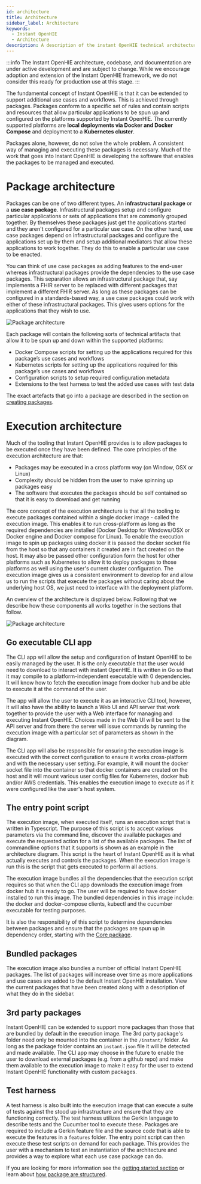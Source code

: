 ```yaml
---
id: architecture
title: Architecture
sidebar_label: Architecture
keywords:
  - Instant OpenHIE
  - Architecture
description: A description of the instant OpenHIE technical architecture
---
```



:::info
The Instant OpenHIE architecture, codebase, and documentation are under active development and are subject to change. While we encourage adoption and extension of the Instant OpenHIE framework, we do not consider this ready for production use at this stage.
:::

The fundamental concept of Instant OpenHIE is that it can be extended to support additional use cases and workflows. This is achieved through packages. Packages conform to a specific set of rules and contain scripts and resources that allow particular applications to be spun up and configured on the platforms supported by Instant OpenHIE. The currently supported platforms are **local deployments via Docker and Docker Compose** and deployment to a **Kubernetes cluster**.

Packages alone, however, do not solve the whole problem. A consistent way of managing and executing these packages is necessary. Much of the work that goes into Instant OpenHIE is developing the software that enables the packages to be managed and executed.

# Package architecture

Packages can be one of two different types. An **infrastructural package** or a **use case package**. Infrastructural packages setup and configure particular applications or sets of applications that are commonly grouped together. By themselves these packages just get the applications started and they aren't configured for a particular use case. On the other hand, use case packages depend on infrastructural packages and configure the applications set up by them and setup additional mediators that allow these applications to work together. They do this to enable a particular use case to be enacted.

You can think of use case packages as adding features to the end-user whereas infrastructural packages provide the dependencies to the use case packages. This separation allows an infrastructural package that, say implements a FHIR server to be replaced with different packages that implement a different FHIR server. As long as these packages can be configured in a standards-based way, a use case packages could work with either of these infrastructural packages. This gives users options for the applications that they wish to use.

<div class="text--center">
  <img alt="Package architecture" src={useBaseUrl('img/instant-openhie-package-arch.png')} />
</div>

Each package will contain the following sorts of technical artifacts that allow it to be spun up and down within the supported platforms:
* Docker Compose scripts for setting up the applications required for this package’s use cases and workflows
* Kubernetes scripts for setting up the applications required for this package’s use cases and workflows
* Configuration scripts to setup required configuration metadata
* Extensions to the test harness to test the added use cases with test data

The exact artefacts that go into a package are described in the section on [creating packages](../how-to/creating-packages.mdx).

# Execution architecture

Much of the tooling that Instant OpenHIE provides is to allow packages to be executed once they have been defined. The core principles of the execution architecture are that:

* Packages may be executed in a cross platform way (on Window, OSX or Linux)
* Complexity should be hidden from the user to make spinning up packages easy
* The software that executes the packages should be self contained so that it is easy to download and get running

The core concept of the execution architecture is that all the tooling to execute packages contained within a single docker image - called the execution image. This enables it to run cross-platform as long as the required dependencies are installed (Docker Desktop for Windows/OSX or Docker engine and Docker compose for Linux). To enable the execution image to spin up packages using docker it is passed the docker socket file from the host so that any containers it created are in fact created on the host. It may also be passed other configuration form the host for other platforms such as Kubernetes to allow it to deploy packages to those platforms as well using the user's current cluster configuration. The execution image gives us a consistent environment to develop for and allow us to run the scripts that execute the packages without caring about the underlying host OS, we just need to interface with the deployment platform.

An overview of the architecture is displayed below. Following that we describe how these components all works together in the sections that follow.

<div class="text--center">
  <img alt="Package architecture" src={useBaseUrl('img/instant-openhie-arch.png')} />
</div>

## Go executable CLI app

The CLI app will allow the setup and configuration of Instant OpenHIE to be easily managed by the user. It is the only executable that the user would need to download to interact with instant OpenHIE. It is written in Go so that it may compile to a platform-independent executable with 0 dependencies. It will know how to fetch the execution image from docker hub and be able to execute it at the command of the user.

The app will allow the user to execute it as an interactive CLI tool, however, it will also have the ability to launch a Web UI and API server that work together to provide the user with a Web interface for managing and executing Instant OpenHIE. Choices made in the Web UI will be sent to the API server and from there the server will issue commands by running the execution image with a particular set of parameters as shown in the diagram.

The CLI app will also be responsible for ensuring the execution image is executed with the correct configuration to ensure it works cross-platform and with the necessary user setting. For example, it will mount the docker socket file into the container so that docker containers are created on the host and it will mount various user config files for Kubernetes, docker hub and/or AWS credentials. This enables the execution image to execute as if it were configured like the user's host system.

## The entry point script

The execution image, when executed itself, runs an execution script that is written in Typescript. The purpose of this script is to accept various parameters via the command line, discover the available packages and execute the requested action for a list of the available packages. The list of commandline options that it supports is shown as an example in the architecture diagram. This script is the heart of Instant OpenHIE as it is what actually executes and controls the packages. When the execution image is run this is the script that gets executed to perform all actions.

The execution image bundles all the dependencies that the execution script requires so that when the CLI app downloads the execution image from docker hub it is ready to go. The user will be required to have docker installed to run this image. The bundled dependencies in this image include: the docker and docker-compose clients, kubectl and the cucumber executable for testing purposes.

It is also the responsibility of this script to determine dependencies between packages and ensure that the packages are spun up in dependency order, starting with the [Core package](../packages/core.mdx).

## Bundled packages

The execution image also bundles a number of official Instant OpenHIE packages. The list of packages will increase over time as more applications and use cases are added to the default Instant OpenHIE installation. View the current packages that have been created along with a description of what they do in the sidebar.

## 3rd party packages

Instant OpenHIE can be extended to support more packages than those that are bundled by default in the execution image. The 3rd party package's folder need only be mounted into the container in the `/instant/` folder. As long as the package folder contains an `instant.json` file it will be detected and made available. The CLI app may choose in the future to enable the user to download external packages (e.g. from a github repo) and make them available to the execution image to make it easy for the user to extend Instant OpenHIE functionality with custom packages.

## Test harness

A test harness is also built into the execution image that can execute a suite of tests against the stood up infrastructure and ensure that they are functioning correctly. The test harness utilizes the Gerkin language to describe tests and the Cucumber tool to execute these. Packages are required to include a Gerkin feature file and the source code that is able to execute the features in a `features` folder. The entry point script can then execute these test scripts on demand for each package. This provides the user with a mechanism to test an instantiation of the architecture and provides a way to explore what each use case package can do.

If you are looking for more information see the [getting started section](../introduction/getting-started.mdx) or learn about [how package are structured](../how-to/creating-packages.mdx).
